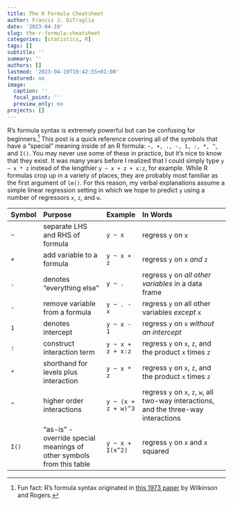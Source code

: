 ```yaml
---
title: The R Formula Cheatsheet
author: Francis J. DiTraglia
date: '2023-04-19'
slug: the-r-formula-cheatsheet
categories: [statistics, R]
tags: []
subtitle: ''
summary: ''
authors: []
lastmod: '2023-04-19T19:42:55+01:00'
featured: no
image:
  caption: ''
  focal_point: ''
  preview_only: no
projects: []
---
```


R's formula syntax is extremely powerful but can be confusing for beginners.^[Fun fact: R's formula syntax originated in [this 1973 paper](https://www.jstor.org/stable/2346786) by Wilkinson and Rogers.]
This post is a quick reference covering all of the symbols that have a "special" meaning inside of an R formula: `~, +, ., -, 1, :, *, ^`, and `I()`.
You may never use some of these in practice, but it's nice to know that they exist.
It was many years before I realized that I could simply type `y ~ x * z` instead of the lengthier `y ~ x + z + x:z`, for example. 
While R formulas crop up in a variety of places, they are probably most familiar as the first argument of `lm()`. 
For this reason, my verbal explanations assume a simple linear regression setting in which we hope to predict `y` using a number of regressors `x`, `z`, and `w`.


| Symbol | Purpose | Example | In Words |
|:-------|:----------------|:--------|:----------------------|
| `~` | separate LHS and RHS of formula | `y ~ x` | regress `y` on `x` |
| `+` | add variable to a formula | `y ~ x + z` | regress `y` on `x` *and* `z` |
| `.` | denotes "everything else" | `y ~ .` | regress `y` on *all other variables* in a data frame |
| `-` | remove variable from a formula | `y ~ . - x` | regress `y` on all other variables *except* `x` |
| `1` | denotes intercept | `y ~ x - 1` | regress `y` on `x` *without an intercept* |
| `:` | construct interaction term | `y ~ x + z + x:z` | regress `y` on `x`, `z`, and the product `x` times `z` |
| `*` | shorthand for levels plus interaction | `y ~ x * z` | regress `y` on `x`, `z`, and the product `x` times `z` |
| `^` | higher order interactions | `y ~ (x + z + w)^3` | regress `y` on `x`, `z`, `w`, all two-way interactions, and the three-way interactions |
| `I()` | "as-is" - override special meanings of other symbols from this table | `y ~ x + I(x^2)` | regress `y` on `x` and `x` squared |